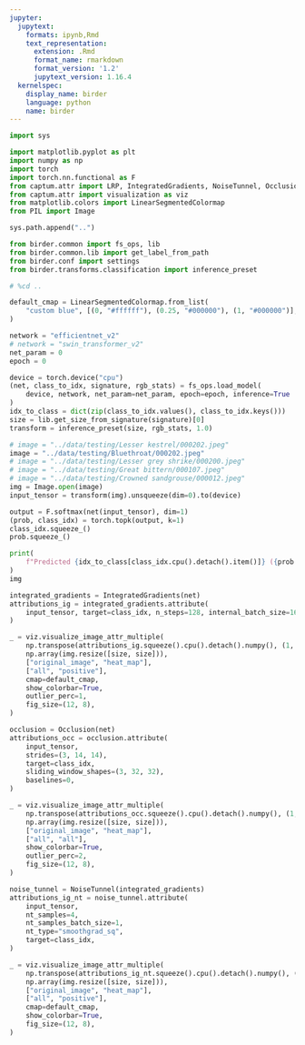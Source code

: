 ```yaml
---
jupyter:
  jupytext:
    formats: ipynb,Rmd
    text_representation:
      extension: .Rmd
      format_name: rmarkdown
      format_version: '1.2'
      jupytext_version: 1.16.4
  kernelspec:
    display_name: birder
    language: python
    name: birder
---
```


```python
import sys

import matplotlib.pyplot as plt
import numpy as np
import torch
import torch.nn.functional as F
from captum.attr import LRP, IntegratedGradients, NoiseTunnel, Occlusion
from captum.attr import visualization as viz
from matplotlib.colors import LinearSegmentedColormap
from PIL import Image
```

```python
sys.path.append("..")
```

```python
from birder.common import fs_ops, lib
from birder.common.lib import get_label_from_path
from birder.conf import settings
from birder.transforms.classification import inference_preset
```

```python
# %cd ..
```

```python
default_cmap = LinearSegmentedColormap.from_list(
    "custom blue", [(0, "#ffffff"), (0.25, "#000000"), (1, "#000000")], N=256
)
```

```python
network = "efficientnet_v2"
# network = "swin_transformer_v2"
net_param = 0
epoch = 0
```

```python
device = torch.device("cpu")
(net, class_to_idx, signature, rgb_stats) = fs_ops.load_model(
    device, network, net_param=net_param, epoch=epoch, inference=True
)
idx_to_class = dict(zip(class_to_idx.values(), class_to_idx.keys()))
size = lib.get_size_from_signature(signature)[0]
transform = inference_preset(size, rgb_stats, 1.0)
```

```python
# image = "../data/testing/Lesser kestrel/000202.jpeg"
image = "../data/testing/Bluethroat/000202.jpeg"
# image = "../data/testing/Lesser grey shrike/000200.jpeg"
# image = "../data/testing/Great bittern/000107.jpeg"
# image = "../data/testing/Crowned sandgrouse/000012.jpeg"
img = Image.open(image)
input_tensor = transform(img).unsqueeze(dim=0).to(device)
```

```python
output = F.softmax(net(input_tensor), dim=1)
(prob, class_idx) = torch.topk(output, k=1)
class_idx.squeeze_()
prob.squeeze_()

print(
    f"Predicted {idx_to_class[class_idx.cpu().detach().item()]} ({prob.cpu().detach().item():.3f})"
)
img
```

```python
integrated_gradients = IntegratedGradients(net)
attributions_ig = integrated_gradients.attribute(
    input_tensor, target=class_idx, n_steps=128, internal_batch_size=16
)
```

```python
_ = viz.visualize_image_attr_multiple(
    np.transpose(attributions_ig.squeeze().cpu().detach().numpy(), (1, 2, 0)),
    np.array(img.resize([size, size])),
    ["original_image", "heat_map"],
    ["all", "positive"],
    cmap=default_cmap,
    show_colorbar=True,
    outlier_perc=1,
    fig_size=(12, 8),
)
```

```python
occlusion = Occlusion(net)
attributions_occ = occlusion.attribute(
    input_tensor,
    strides=(3, 14, 14),
    target=class_idx,
    sliding_window_shapes=(3, 32, 32),
    baselines=0,
)
```

```python
_ = viz.visualize_image_attr_multiple(
    np.transpose(attributions_occ.squeeze().cpu().detach().numpy(), (1, 2, 0)),
    np.array(img.resize([size, size])),
    ["original_image", "heat_map"],
    ["all", "all"],
    show_colorbar=True,
    outlier_perc=2,
    fig_size=(12, 8),
)
```

```python
noise_tunnel = NoiseTunnel(integrated_gradients)
attributions_ig_nt = noise_tunnel.attribute(
    input_tensor,
    nt_samples=4,
    nt_samples_batch_size=1,
    nt_type="smoothgrad_sq",
    target=class_idx,
)
```

```python
_ = viz.visualize_image_attr_multiple(
    np.transpose(attributions_ig_nt.squeeze().cpu().detach().numpy(), (1, 2, 0)),
    np.array(img.resize([size, size])),
    ["original_image", "heat_map"],
    ["all", "positive"],
    cmap=default_cmap,
    show_colorbar=True,
    fig_size=(12, 8),
)
```

```python

```
